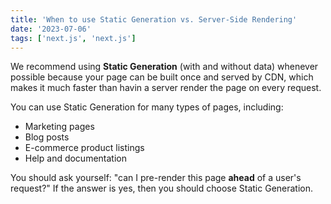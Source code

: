 ```yaml
---
title: 'When to use Static Generation vs. Server-Side Rendering'
date: '2023-07-06'
tags: ['next.js', 'next.js']
---
```


We recommend using **Static Generation** (with and without data) whenever possible because your page can be built once and served by CDN, which makes it much faster than havin a server render the page on every request.

You can use Static Generation for many types of pages, including:

- Marketing pages
- Blog posts
- E-commerce product listings
- Help and documentation

You should ask yourself: "can I pre-render this page **ahead** of a user's request?" If the answer is yes, then you should choose Static Generation.

